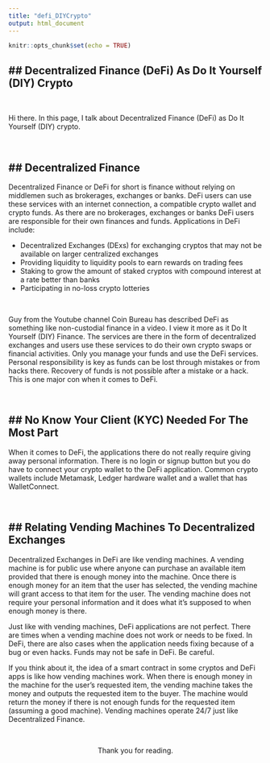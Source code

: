 ```yaml
---
title: "defi_DIYCrypto"
output: html_document
---
```


```r
knitr::opts_chunk$set(echo = TRUE)
```

## Decentralized Finance (DeFi) As Do It Yourself (DIY) Crypto
---

&nbsp;

Hi there. In this page, I talk about Decentralized Finance (DeFi) as Do It Yourself (DIY) crypto.

&nbsp;

## Decentralized Finance 
---

Decentralized Finance or DeFi for short is finance without relying on middlemen such as brokerages, exchanges or banks. DeFi users can use these services with an internet connection, a compatible crypto wallet and crypto funds. As there are no brokerages, exchanges or banks DeFi users are responsible for their own finances and funds.  Applications in DeFi include:

* Decentralized Exchanges (DExs) for exchanging cryptos that may not be available on larger centralized exchanges
* Providing liquidity to liquidity pools to earn rewards on trading fees 
* Staking to grow the amount of staked cryptos with compound interest at a rate better than banks
* Participating in no-loss crypto lotteries

&nbsp;

Guy from the Youtube channel Coin Bureau has described DeFi as something like non-custodial finance in a video. I view it more as it Do It Yourself (DIY) Finance. The services are there in the form of decentralized exchanges and users use these services to do their own crypto swaps or financial activities. Only you manage your funds and use the DeFi services. Personal responsibility is key as funds can be lost through mistakes or from hacks there. Recovery of funds is not possible after a mistake or a hack. This is one major con when it comes to DeFi.


&nbsp;

## No Know Your Client (KYC) Needed For The Most Part
---

When it comes to DeFi, the applications there do not really require giving away personal information. There is no login or signup button but you do have to connect your crypto wallet to the DeFi application. Common crypto wallets include Metamask, Ledger hardware wallet and a wallet that has WalletConnect.


&nbsp;

## Relating Vending Machines To Decentralized Exchanges
---

Decentralized Exchanges in DeFi are like vending machines. A vending machine is for public use where anyone can purchase an available item provided that there is enough money into the machine. Once there is enough money for an item that the user has selected, the vending machine will grant access to that item for the user. The vending machine does not require your personal information and it does what it's supposed to when enough money is there. 

Just like with vending machines, DeFi applications are not perfect. There are times when a vending machine does not work or needs to be fixed. In DeFi, there are also cases when the application needs fixing because of a bug or even hacks. Funds may not be safe in DeFi. Be careful.

If you think about it, the idea of a smart contract in some cryptos and DeFi apps is like how vending machines work. When there is enough money in the machine for the user's requested item, the vending machine takes the money and outputs the requested item to the buyer. The machine would return the money if there is not enough funds for the requested item (assuming a good machine). Vending machines operate 24/7 just like Decentralized Finance.


&nbsp;

<center>Thank you for reading.</center>